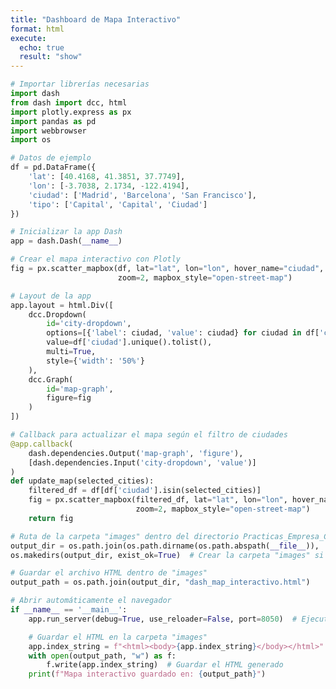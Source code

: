 ---
title: "Dashboard de Mapa Interactivo"
format: html
execute: 
  echo: true
  result: "show"
---
  
```{python}
# Importar librerías necesarias
import dash
from dash import dcc, html
import plotly.express as px
import pandas as pd
import webbrowser
import os

# Datos de ejemplo
df = pd.DataFrame({
    'lat': [40.4168, 41.3851, 37.7749],
    'lon': [-3.7038, 2.1734, -122.4194],
    'ciudad': ['Madrid', 'Barcelona', 'San Francisco'],
    'tipo': ['Capital', 'Capital', 'Ciudad']
})

# Inicializar la app Dash
app = dash.Dash(__name__)

# Crear el mapa interactivo con Plotly
fig = px.scatter_mapbox(df, lat="lat", lon="lon", hover_name="ciudad", color="tipo",
                        zoom=2, mapbox_style="open-street-map")

# Layout de la app
app.layout = html.Div([
    dcc.Dropdown(
        id='city-dropdown',
        options=[{'label': ciudad, 'value': ciudad} for ciudad in df['ciudad'].unique()],
        value=df['ciudad'].unique().tolist(),
        multi=True,
        style={'width': '50%'}
    ),
    dcc.Graph(
        id='map-graph',
        figure=fig
    )
])

# Callback para actualizar el mapa según el filtro de ciudades
@app.callback(
    dash.dependencies.Output('map-graph', 'figure'),
    [dash.dependencies.Input('city-dropdown', 'value')]
)
def update_map(selected_cities):
    filtered_df = df[df['ciudad'].isin(selected_cities)]
    fig = px.scatter_mapbox(filtered_df, lat="lat", lon="lon", hover_name="ciudad", color="tipo",
                            zoom=2, mapbox_style="open-street-map")
    return fig

# Ruta de la carpeta "images" dentro del directorio Practicas_Empresa_CSIC/04_web
output_dir = os.path.join(os.path.dirname(os.path.abspath(__file__)), 'Practicas_Empresa_CSIC', '04_web', 'images')
os.makedirs(output_dir, exist_ok=True)  # Crear la carpeta "images" si no existe

# Guardar el archivo HTML dentro de "images"
output_path = os.path.join(output_dir, "dash_map_interactivo.html")

# Abrir automáticamente el navegador
if __name__ == '__main__':
    app.run_server(debug=True, use_reloader=False, port=8050)  # Ejecuta el servidor Dash

    # Guardar el HTML en la carpeta "images"
    app.index_string = f"<html><body>{app.index_string}</body></html>"
    with open(output_path, "w") as f:
        f.write(app.index_string)  # Guardar el HTML generado
    print(f"Mapa interactivo guardado en: {output_path}")

```